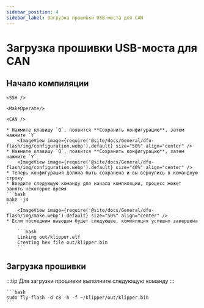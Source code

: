 ```yaml
---
sidebar_position: 4
sidebar_label: Загрузка прошивки USB-моста для CAN
---
```




# Загрузка прошивки USB-моста для CAN

## Начало компиляции

    <SSH />

    <MakeOperate/>

    <CAN />

    * Нажмите клавишу `Q`, появится **Сохранить конфигурацию**, затем нажмите `Y`
        <ImageView image={require('@site/docs/General/dfu-flash/img/configuration.webp').default} size="50%" align="center" />
    * Нажмите клавишу `Q`, появится **Сохранить конфигурацию**, затем нажмите `Y`
        <ImageView image={require('@site/docs/General/dfu-flash/img/configuration.webp').default} size="40%" align="center" />
    * Теперь конфигурация должна быть сохранена и вы вернулись в командную строку
    * Введите следующую команду для начала компиляции, процесс может занять некоторое время
    ```bash
    make -j4
    ```
        <ImageView image={require('@site/docs/General/dfu-flash/img/make.webp').default} size="50%" align="center" />
    * Если последним выводом будет следующее, компиляция успешно завершена

        ```bash
        Linking out/klipper.elf
        Creating hex file out/klipper.bin
        ```



## Загрузка прошивки

:::tip
Для загрузки прошивки выполните следующую команду
:::

    ```bash
    sudo fly-flash -d c8 -h -f ~/klipper/out/klipper.bin
    ```
